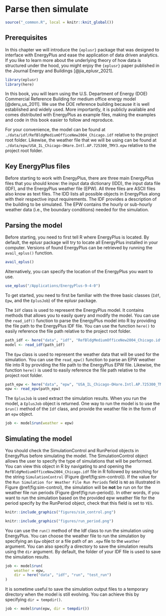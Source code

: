 # Parse then simulate {#parse}

```r
source("_common.R", local = knitr::knit_global())
```

## Prerequisites

In this chapter we will introduce the `{eplusr}` package that was designed to
interface with EnergyPlus and ease the application of data driven analytics. If
you like to learn more about the underlying theory of how data is structured
under the hood, you might enjoy the `{eplusr}` paper published in the Journal
Energy and Buildings [@jia_eplusr_2021].

```r
library(eplusr)
library(here)
```

In this book, you will learn using the U.S. Department of Energy (DOE)
Commercial Reference Building for medium office energy model [@deru_us_2011]. We
use the DOE reference building because it is well established and widely used.
More importantly, it is publicly available and comes distributed with EnergyPlus
as example files, making the examples and code in this book easier to follow and
reproduce.

For your convenience, the model can be found at
`./data/idf/RefBldgMediumOfficeNew2004_Chicago.idf` relative to the project root
folder. Likewise, the weather file that we will be using can be found at
`./data/epw/USA_IL_Chicago-OHare.Intl.AP.725300_TMY3.epw` relative to the
project root folder.

## Key EnergyPlus files

Before starting to work with EnergyPlus, there are three main EnergyPlus files
that you should know: the input data dictionary (IDD), the input data file
(IDF), and the EnergyPlus weather file (EPW). All three files are ASCII files
also know as text files. The IDD lists all possible objects in EnergyPlus along
with their respective input requirements. The IDF provides a description of the
building to be simulated. The EPW contains the hourly or sub-hourly weather data
(i.e., the boundary conditions) needed for the simulation.

## Parsing the model

Before starting, you need to first tell R where EnergyPlus is located. By
default, the eplusr package will try to locate all EnergyPlus installed in your
computer. Versions of found EnergyPlus can be retrieved by running the
`avail_eplus()` function.

```r
avail_eplus()
```

Alternatively, you can specify the location of the EnergyPlus you want to use.

```r
use_eplus("/Applications/EnergyPlus-9-4-0")
```

To get started, you need to first be familiar with the three basic classes
(`Idf`, `Epw`, and the `EplusJob`) of the eplusr package.

The `Idf` class is used to represent the EnergyPlus model. It contains methods
that allows you to easily query and modify the model. You can use the
`read_idf()` function to parse the EnergyPlus model into R by providing the file
path to the EnergyPlus IDF file. You can use the function `here()` to easily
reference the file path relative to the project root folder.

```r
path_idf <- here("data", "idf", "RefBldgMediumOfficeNew2004_Chicago.idf")
model <- read_idf(path_idf)
```

The `Epw` class is used to represent the weather data that will be used for the
simulation. You can use the `read_epw()` function to parse an EPW weather file
into R by providing the file path to the EnergyPlus EPW file. Likewise, the
function `here()` is used to easily reference the file path relative to the
project root folder.

```r
path_epw <- here("data", "epw", "USA_IL_Chicago-OHare.Intl.AP.725300_TMY3.epw")
epw <- read_epw(path_epw)
```

The `EplusJob` is used extract the simulation results. When you run the model, a
`EplusJob` object is returned. One way to run the model is to use the `$run()`
method of the `Idf` class, and provide the weather file in the form of an `epw`
object.

```r
job <- model$run(weather = epw)
```

## Simulating the model

You should check the SimulationControl and RunPeriod objects in EnergyPlus
before simulating the model. The SimulationControl object allows the user to
specify the type of simulations that will be performed. You can view this object
in R by navigating to and opening the `RefBldgMediumOfficeNew2004_Chicago.idf`
file in R followed by searching for the string `SimulationControl` (Figure
\@ref(fig:sim-control)). If the value for the
`Run Simulation for Weather File Run Periods` field is `NO` as illustrated in
Figure \@ref(fig:sim-control), the simulation will be **not** be run on for the
weather file run periods (Figure \@ref(fig:run-period)). In other words, if you
want to run the simulation based on the provided epw weather file for the period
specify by the RunPeriod object, check that this field is set to `YES`.

```r
knitr::include_graphics("figures/sim_control.png")
```

```r
knitr::include_graphics("figures/run_period.png")
```

You can use the `run()` method of the Idf class to run the simulation using
EnergyPlus. You can choose the weather file to run the simulation by specifying
an `Epw` object or a file path of an `.epw` file to the `weather` argument. You
can also specify a directory to save the simulation results using the `dir`
argument. By default, the folder of your IDF file is used to save the simulation
results.

```r
job <- model$run(
    weather = epw,
    dir = here("data", "idf", "run", "test_run")
)
```

It is sometime useful to save the simulation output files to a temporary
directory when the model is still evolving. You can achieve this by specifying
`dir = tempdir()`.

```r
job <- model$run(epw, dir = tempdir())
```
